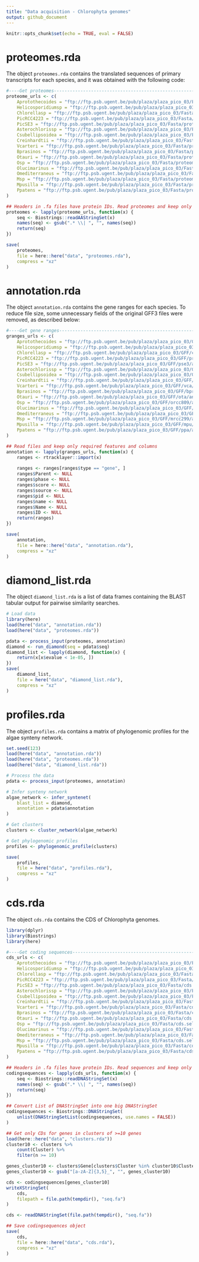 ```yaml
---
title: "Data acquisition - Chlorophyta genomes"
output: github_document
---
```


```r
knitr::opts_chunk$set(echo = TRUE, eval = FALSE)
```

# proteomes.rda

The object `proteomes.rda` contains the translated sequences of primary
transcripts for each species, and it was obtained with the following code:

```r
#----Get proteomes--------------------------------------------------------------
proteome_urls <- c(
    Aprotothecoides = "ftp://ftp.psb.ugent.be/pub/plaza/plaza_pico_03/Fasta/proteome.selected_transcript.apr.fasta.gz",
    Helicosporidiumsp = "ftp://ftp.psb.ugent.be/pub/plaza/plaza_pico_03/Fasta/proteome.selected_transcript.hsp.fasta.gz",
    Chlorellasp = "ftp://ftp.psb.ugent.be/pub/plaza/plaza_pico_03/Fasta/proteome.selected_transcript.cnc64a.fasta.gz",
    PicRCC4223 = "ftp://ftp.psb.ugent.be/pub/plaza/plaza_pico_03/Fasta/proteome.selected_transcript.prcc4223.fasta.gz",
    PicSE3 = "ftp://ftp.psb.ugent.be/pub/plaza/plaza_pico_03/Fasta/proteome.selected_transcript.pse3.fasta.gz",
    Asterochlorissp = "ftp://ftp.psb.ugent.be/pub/plaza/plaza_pico_03/Fasta/proteome.selected_transcript.acg.fasta.gz",
    Csubellipsoidea = "ftp://ftp.psb.ugent.be/pub/plaza/plaza_pico_03/Fasta/proteome.selected_transcript.cvu.fasta.gz",
    Creinhardtii = "ftp://ftp.psb.ugent.be/pub/plaza/plaza_pico_03/Fasta/proteome.selected_transcript.cre.fasta.gz",
    Vcarteri = "ftp://ftp.psb.ugent.be/pub/plaza/plaza_pico_03/Fasta/proteome.selected_transcript.vca.fasta.gz",
    Bprasinos = "ftp://ftp.psb.ugent.be/pub/plaza/plaza_pico_03/Fasta/proteome.selected_transcript.bprrcc1105.fasta.gz",
    Otauri = "ftp://ftp.psb.ugent.be/pub/plaza/plaza_pico_03/Fasta/proteome.selected_transcript.ota.fasta.gz",
    Osp = "ftp://ftp.psb.ugent.be/pub/plaza/plaza_pico_03/Fasta/proteome.selected_transcript.orcc809.fasta.gz",
    Olucimarinus = "ftp://ftp.psb.ugent.be/pub/plaza/plaza_pico_03/Fasta/proteome.selected_transcript.olu.fasta.gz",
    Omediterraneus = "ftp://ftp.psb.ugent.be/pub/plaza/plaza_pico_03/Fasta/proteome.selected_transcript.ome.fasta.gz",
    Msp = "ftp://ftp.psb.ugent.be/pub/plaza/plaza_pico_03/Fasta/proteome.selected_transcript.mrcc299.fasta.gz",
    Mpusilla = "ftp://ftp.psb.ugent.be/pub/plaza/plaza_pico_03/Fasta/proteome.selected_transcript.mpu.fasta.gz",
    Ppatens = "ftp://ftp.psb.ugent.be/pub/plaza/plaza_pico_03/Fasta/proteome.selected_transcript.ppa.fasta.gz"
)

## Headers in .fa files have protein IDs. Read proteomes and keep only gene IDs
proteomes <- lapply(proteome_urls, function(x) {
    seq <- Biostrings::readAAStringSet(x)
    names(seq) <- gsub(".* \\| ", "", names(seq))
    return(seq)
})

save(
    proteomes, 
    file = here::here("data", "proteomes.rda"),
    compress = "xz"
)
```

# annotation.rda

The object `annotation.rda` contains the gene ranges for each species.
To reduce file size, some unnecessary fields of the original GFF3 files
were removed, as described below:

```r
#----Get gene ranges------------------------------------------------------------
granges_urls <- c(
    Aprotothecoides = "ftp://ftp.psb.ugent.be/pub/plaza/plaza_pico_03/GFF/apr/annotation.selected_transcript.exon_features.apr.gff3.gz",
    Helicosporidiumsp = "ftp://ftp.psb.ugent.be/pub/plaza/plaza_pico_03/GFF/hsp/annotation.selected_transcript.exon_features.hsp.gff3.gz",
    Chlorellasp = "ftp://ftp.psb.ugent.be/pub/plaza/plaza_pico_03/GFF/cnc64a/annotation.selected_transcript.exon_features.cnc64a.gff3.gz",
    PicRCC4223 = "ftp://ftp.psb.ugent.be/pub/plaza/plaza_pico_03/GFF/prcc4223/annotation.selected_transcript.exon_features.prcc4223.gff3.gz",
    PicSE3 = "ftp://ftp.psb.ugent.be/pub/plaza/plaza_pico_03/GFF/pse3/annotation.selected_transcript.exon_features.pse3.gff3.gz",
    Asterochlorissp = "ftp://ftp.psb.ugent.be/pub/plaza/plaza_pico_03/GFF/acg/annotation.selected_transcript.exon_features.acg.gff3.gz",
    Csubellipsoidea = "ftp://ftp.psb.ugent.be/pub/plaza/plaza_pico_03/GFF/cvu/annotation.selected_transcript.exon_features.cvu.gff3.gz",
    Creinhardtii = "ftp://ftp.psb.ugent.be/pub/plaza/plaza_pico_03/GFF/cre/annotation.selected_transcript.exon_features.cre.gff3.gz",
    Vcarteri = "ftp://ftp.psb.ugent.be/pub/plaza/plaza_pico_03/GFF/vca/annotation.selected_transcript.exon_features.vca.gff3.gz",
    Bprasinos = "ftp://ftp.psb.ugent.be/pub/plaza/plaza_pico_03/GFF/bprrcc1105/annotation.selected_transcript.exon_features.bprrcc1105.gff3.gz",
    Otauri = "ftp://ftp.psb.ugent.be/pub/plaza/plaza_pico_03/GFF/ota/annotation.selected_transcript.exon_features.ota.gff3.gz",
    Osp = "ftp://ftp.psb.ugent.be/pub/plaza/plaza_pico_03/GFF/orcc809/annotation.selected_transcript.exon_features.orcc809.gff3.gz",
    Olucimarinus = "ftp://ftp.psb.ugent.be/pub/plaza/plaza_pico_03/GFF/olu/annotation.selected_transcript.exon_features.olu.gff3.gz",
    Omediterraneus = "ftp://ftp.psb.ugent.be/pub/plaza/plaza_pico_03/GFF/ome/annotation.selected_transcript.exon_features.ome.gff3.gz",
    Msp = "ftp://ftp.psb.ugent.be/pub/plaza/plaza_pico_03/GFF/mrcc299/annotation.selected_transcript.exon_features.mrcc299.gff3.gz",
    Mpusilla = "ftp://ftp.psb.ugent.be/pub/plaza/plaza_pico_03/GFF/mpu/annotation.selected_transcript.exon_features.mpu.gff3.gz",
    Ppatens = "ftp://ftp.psb.ugent.be/pub/plaza/plaza_pico_03/GFF/ppa/annotation.selected_transcript.exon_features.ppa.gff3.gz"
)

## Read files and keep only required features and columns
annotation <- lapply(granges_urls, function(x) {
    ranges <- rtracklayer::import(x)
    
    ranges <- ranges[ranges$type == "gene", ]
    ranges$Parent <- NULL
    ranges$phase <- NULL
    ranges$score <- NULL
    ranges$source <- NULL
    ranges$pid <- NULL
    ranges$name <- NULL
    ranges$Name <- NULL
    ranges$ID <- NULL
    return(ranges)
})

save(
    annotation,
    file = here::here("data", "annotation.rda"),
    compress = "xz"
)
```

# diamond_list.rda

The object `diamond_list.rda` is a list of data frames containing the BLAST 
tabular output for pairwise similarity searches.

```r
# Load data
library(here)
load(here("data", "annotation.rda"))
load(here("data", "proteomes.rda"))

pdata <- process_input(proteomes, annotation)
diamond <- run_diamond(seq = pdata$seq)
diamond_list <- lapply(diamond, function(x) {
    return(x[x$evalue < 1e-05, ])
})
save(
    diamond_list,
    file = here("data", "diamond_list.rda"),
    compress = "xz"
)
```

# profiles.rda

The object `profiles.rda` contains a matrix of phylogenomic profiles for the
algae synteny network.

```r
set.seed(123)
load(here("data", "annotation.rda"))
load(here("data", "proteomes.rda"))
load(here("data", "diamond_list.rda"))

# Process the data
pdata <- process_input(proteomes, annotation)

# Infer synteny network
algae_network <- infer_syntenet(
    blast_list = diamond, 
    annotation = pdata$annotation
)

# Get clusters
clusters <- cluster_network(algae_network)

# Get phylogenomic profiles
profiles <- phylogenomic_profile(clusters)

save(
    profiles,
    file = here("data", "profiles.rda"),
    compress = "xz"
)
```

# cds.rda

The object `cds.rda` contains the CDS of Chlorophyta genomes.

```r
library(dplyr)
library(Biostrings)
library(here)

#----Get coding sequences--------------------------------------------------
cds_urls <- c(
    Aprotothecoides = "ftp://ftp.psb.ugent.be/pub/plaza/plaza_pico_03/Fasta/cds.selected_transcript.apr.fasta.gz",
    Helicosporidiumsp = "ftp://ftp.psb.ugent.be/pub/plaza/plaza_pico_03/Fasta/cds.selected_transcript.hsp.fasta.gz",
    Chlorellasp = "ftp://ftp.psb.ugent.be/pub/plaza/plaza_pico_03/Fasta/cds.selected_transcript.cnc64a.fasta.gz",
    PicRCC4223 = "ftp://ftp.psb.ugent.be/pub/plaza/plaza_pico_03/Fasta/cds.selected_transcript.prcc4223.fasta.gz",
    PicSE3 = "ftp://ftp.psb.ugent.be/pub/plaza/plaza_pico_03/Fasta/cds.selected_transcript.pse3.fasta.gz",
    Asterochlorissp = "ftp://ftp.psb.ugent.be/pub/plaza/plaza_pico_03/Fasta/cds.selected_transcript.acg.fasta.gz",
    Csubellipsoidea = "ftp://ftp.psb.ugent.be/pub/plaza/plaza_pico_03/Fasta/cds.selected_transcript.cvu.fasta.gz",
    Creinhardtii = "ftp://ftp.psb.ugent.be/pub/plaza/plaza_pico_03/Fasta/cds.selected_transcript.cre.fasta.gz",
    Vcarteri = "ftp://ftp.psb.ugent.be/pub/plaza/plaza_pico_03/Fasta/cds.selected_transcript.vca.fasta.gz",
    Bprasinos = "ftp://ftp.psb.ugent.be/pub/plaza/plaza_pico_03/Fasta/cds.selected_transcript.bprrcc1105.fasta.gz",
    Otauri = "ftp://ftp.psb.ugent.be/pub/plaza/plaza_pico_03/Fasta/cds.selected_transcript.ota.fasta.gz",
    Osp = "ftp://ftp.psb.ugent.be/pub/plaza/plaza_pico_03/Fasta/cds.selected_transcript.orcc809.fasta.gz",
    Olucimarinus = "ftp://ftp.psb.ugent.be/pub/plaza/plaza_pico_03/Fasta/cds.selected_transcript.olu.fasta.gz",
    Omediterraneus = "ftp://ftp.psb.ugent.be/pub/plaza/plaza_pico_03/Fasta/cds.selected_transcript.ome.fasta.gz",
    Msp = "ftp://ftp.psb.ugent.be/pub/plaza/plaza_pico_03/Fasta/cds.selected_transcript.mrcc299.fasta.gz",
    Mpusilla = "ftp://ftp.psb.ugent.be/pub/plaza/plaza_pico_03/Fasta/cds.selected_transcript.mpu.fasta.gz",
    Ppatens = "ftp://ftp.psb.ugent.be/pub/plaza/plaza_pico_03/Fasta/cds.selected_transcript.ppa.fasta.gz"
)

## Headers in .fa files have protein IDs. Read sequences and keep only gene IDs
codingsequences <- lapply(cds_urls, function(x) {
    seq <- Biostrings::readDNAStringSet(x)
    names(seq) <- gsub(".* \\| ", "", names(seq))
    return(seq)
})

## Convert List of DNAStringSet into one big DNAStringSet
codingsequences <- Biostrings::DNAStringSet(
    unlist(DNAStringSetList(codingsequences, use.names = FALSE))
)

## Get only CDs for genes in clusters of >=10 genes
load(here::here("data", "clusters.rda"))
cluster10 <- clusters %>%
    count(Cluster) %>%
    filter(n >= 10)

genes_cluster10 <- clusters$Gene[clusters$Cluster %in% cluster10$Cluster]
genes_cluster10 <- gsub("[a-zA-Z]{3,5}_", "", genes_cluster10)

cds <- codingsequences[genes_cluster10]
writeXStringSet(
    cds,
    filepath = file.path(tempdir(), "seq.fa")
)

cds <- readDNAStringSet(file.path(tempdir(), "seq.fa"))

## Save codingsequences object
save(
    cds, 
    file = here::here("data", "cds.rda"),
    compress = "xz"
)
```






